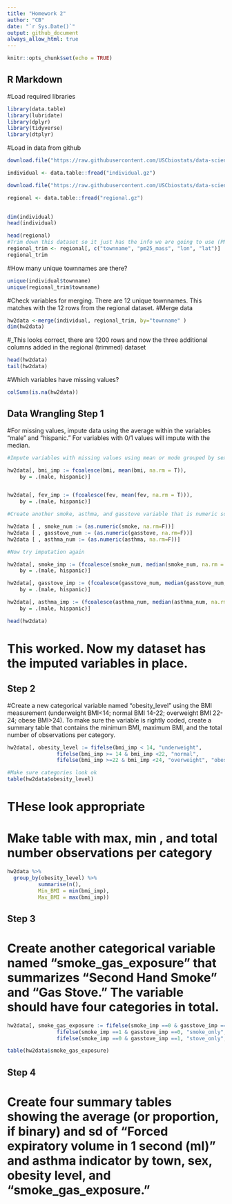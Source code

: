 ```yaml
---
title: "Homework 2"
author: "CB"
date: "`r Sys.Date()`"
output: github_document
always_allow_html: true
---
```



```r
knitr::opts_chunk$set(echo = TRUE)
```

## R Markdown
#Load required libraries
```r
library(data.table)
library(lubridate)
library(dplyr)
library(tidyverse)
library(dtplyr)
```
#Load in data from github
```r
download.file("https://raw.githubusercontent.com/USCbiostats/data-science-data/master/01_chs/chs_individual.csv", "individual.gz", method="libcurl", timeout = 60)

individual <- data.table::fread("individual.gz")

download.file("https://raw.githubusercontent.com/USCbiostats/data-science-data/master/01_chs/chs_regional.csv", "regional.gz", method="libcurl", timeout = 60)

regional <- data.table::fread("regional.gz")
  
```
```r
dim(individual)
head(individual)
```
```r
head(regional)
#Trim down this dataset so it just has the info we are going to use (PM2.5 data and location for the leaflet)
regional_trim <- regional[, c("townname", "pm25_mass", "lon", "lat")]
regional_trim

```
#How many unique townnames are there? 
```r
unique(individual$townname)
unique(regional_trim$townname)
```

#Check variables for merging. There are 12 unique townnames. This matches with the 12 rows from the regional dataset. 
#Merge data
```r
hw2data <-merge(individual, regional_trim, by="townname" )
dim(hw2data)
```

#_This looks correct, there are 1200 rows and now the three additional columns added in the regional (trimmed) dataset
```r
head(hw2data)
tail(hw2data)
```
#Which variables have missing values?
```r
colSums(is.na(hw2data))
```

## Data Wrangling Step 1



#For missing values, impute data using the average within the variables “male” and “hispanic.” For variables with 0/1 values will impute with the median.

```r
#Impute variables with missing values using mean or mode grouped by sex/hispanic

hw2data[, bmi_imp := fcoalesce(bmi, mean(bmi, na.rm = T)),
    by = .(male, hispanic)]


hw2data[, fev_imp := (fcoalesce(fev, mean(fev, na.rm = T))),
    by = .(male, hispanic)]

#Create another smoke, asthma, and gasstove variable that is numeric so it can be imputed

hw2data [ , smoke_num := (as.numeric(smoke, na.rm=F))]
hw2data [ , gasstove_num := (as.numeric(gasstove, na.rm=F))]
hw2data [ , asthma_num := (as.numeric(asthma, na.rm=F))]

#Now try imputation again

hw2data[, smoke_imp := (fcoalesce(smoke_num, median(smoke_num, na.rm = T))),
    by = .(male, hispanic)]

hw2data[, gasstove_imp := (fcoalesce(gasstove_num, median(gasstove_num, na.rm = T))),
    by = .(male, hispanic)]

hw2data[, asthma_imp := (fcoalesce(asthma_num, median(asthma_num, na.rm = T))),
    by = .(male, hispanic)]

```
```r
head(hw2data)
```

# This worked. Now my dataset has the imputed variables in place. 

## Step 2 

#Create a new categorical variable named “obesity_level” using the BMI measurement (underweight BMI<14; normal BMI 14-22; overweight BMI 22-24; obese BMI>24). To make sure the variable is rightly coded, create a summary table that contains the minimum BMI, maximum BMI, and the total number of observations per category.

```r
hw2data[, obesity_level := fifelse(bmi_imp < 14, "underweight", 
                fifelse(bmi_imp >= 14 & bmi_imp <22, "normal",
                fifelse(bmi_imp >=22 & bmi_imp <24, "overweight", "obese")))]

#Make sure categories look ok
table(hw2data$obesity_level)

```
# THese look appropriate
# Make table with max, min , and total number observations per category
```r
hw2data %>% 
  group_by(obesity_level) %>% 
          summarise(n(),
          Min_BMI = min(bmi_imp),
          Max_BMI = max(bmi_imp))
```
## Step 3 
# Create another categorical variable named “smoke_gas_exposure” that summarizes “Second Hand Smoke” and “Gas Stove.” The variable should have four categories in total.

```r
hw2data[, smoke_gas_exposure := fifelse(smoke_imp ==0 & gasstove_imp ==0, "none", 
                fifelse(smoke_imp ==1 & gasstove_imp ==0, "smoke_only",
                fifelse(smoke_imp ==0 & gasstove_imp ==1, "stove_only", "both")))]

table(hw2data$smoke_gas_exposure)
```
## Step 4

# Create four summary tables showing the average (or proportion, if binary) and sd of “Forced expiratory volume in 1 second (ml)” and asthma indicator by town, sex, obesity level, and “smoke_gas_exposure.”

```r

```

